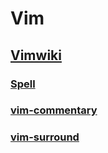 = Vim = 
== [[Vimwiki]] ==
=== [[Spell]] === 
=== [[vim-commentary]] === 
=== [[vim-surround]] === 
